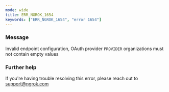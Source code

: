 ```yaml
---
mode: wide
title: ERR_NGROK_1654
keywords: ["ERR_NGROK_1654", "error 1654"]
---
```


### Message

Invalid endpoint configuration, OAuth provider `PROVIDER` organizations must not contain empty values

### Further help

If you're having trouble resolving this error, please reach out to [support@ngrok.com](mailto:support@ngrok.com?subject=Help%20with%20ERR_NGROK_1654)

